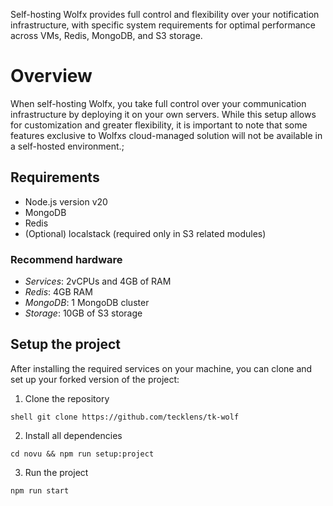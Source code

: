 
Self-hosting Wolfx provides full control and flexibility over your notification infrastructure, 
with specific system requirements for optimal performance across VMs, Redis, MongoDB, and S3 storage.

# Overview

When self-hosting Wolfx, you take full control over your communication infrastructure by deploying it on your own servers. 
While this setup allows for customization and greater flexibility, it is important to note that some features exclusive to Wolfxs cloud-managed solution will not be available in a self-hosted environment.;

## Requirements

- Node.js version v20
- MongoDB
- Redis
- (Optional) localstack (required only in S3 related modules)

### Recommend hardware
- *Services*: 2vCPUs and 4GB of RAM
- *Redis*: 4GB RAM
- *MongoDB*: 1 MongoDB cluster
- *Storage*: 10GB of S3 storage

## Setup the project

After installing the required services on your machine, you can clone and set up your forked version of the project:

1.  Clone the repository

```shell git clone https://github.com/tecklens/tk-wolf```

2.  Install all dependencies

```shell
cd novu && npm run setup:project
```

3. Run the project

```shell
npm run start
```
